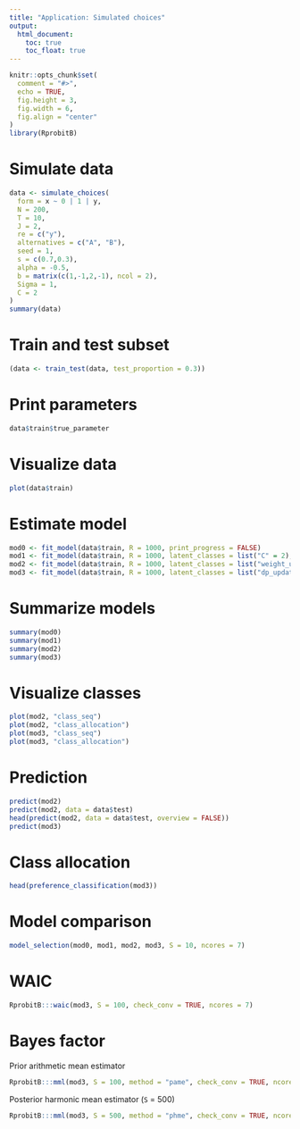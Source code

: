 ```yaml
---
title: "Application: Simulated choices"
output: 
  html_document:
    toc: true
    toc_float: true
---
```


```r
knitr::opts_chunk$set(
  comment = "#>", 
  echo = TRUE, 
  fig.height = 3,
  fig.width = 6,
  fig.align = "center"
)
library(RprobitB)
```

# Simulate data

```r
data <- simulate_choices(
  form = x ~ 0 | 1 | y,
  N = 200,
  T = 10,
  J = 2,
  re = c("y"),
  alternatives = c("A", "B"),
  seed = 1,
  s = c(0.7,0.3),
  alpha = -0.5,
  b = matrix(c(1,-1,2,-1), ncol = 2),
  Sigma = 1,
  C = 2
)
summary(data)
```

# Train and test subset

```r
(data <- train_test(data, test_proportion = 0.3))
```

# Print parameters

```r
data$train$true_parameter
```

# Visualize data

```r
plot(data$train)
``` 

# Estimate model

```r
mod0 <- fit_model(data$train, R = 1000, print_progress = FALSE)
mod1 <- fit_model(data$train, R = 1000, latent_classes = list("C" = 2), print_progress = FALSE)
mod2 <- fit_model(data$train, R = 1000, latent_classes = list("weight_update" = TRUE), print_progress = FALSE)
mod3 <- fit_model(data$train, R = 1000, latent_classes = list("dp_update" = TRUE), prior = list("delta" = 1), print_progress = FALSE)
```

# Summarize models

```r
summary(mod0)
summary(mod1)
summary(mod2)
summary(mod3)
```

# Visualize classes

```r
plot(mod2, "class_seq")
plot(mod2, "class_allocation")
plot(mod3, "class_seq")
plot(mod3, "class_allocation")
```

# Prediction

```r
predict(mod2)
predict(mod2, data = data$test)
head(predict(mod2, data = data$test, overview = FALSE))
predict(mod3)
```

# Class allocation

```r
head(preference_classification(mod3))
```

# Model comparison

```r
model_selection(mod0, mod1, mod2, mod3, S = 10, ncores = 7)
```

# WAIC

```r
RprobitB:::waic(mod3, S = 100, check_conv = TRUE, ncores = 7)
```

# Bayes factor

Prior arithmetic mean estimator

```r
RprobitB:::mml(mod3, S = 100, method = "pame", check_conv = TRUE, ncores = 7)
```

Posterior harmonic mean estimator (`S` = 500)

```r
RprobitB:::mml(mod3, S = 500, method = "phme", check_conv = TRUE, ncores = 7)
```

